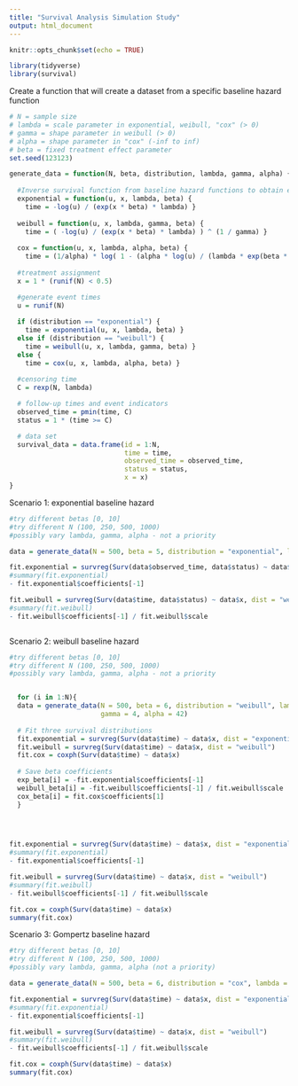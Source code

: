 ```yaml
---
title: "Survival Analysis Simulation Study"
output: html_document
---
```


```r
knitr::opts_chunk$set(echo = TRUE)

library(tidyverse)
library(survival)
```

Create a function that will create a dataset from a specific baseline hazard function

```r

# N = sample size    
# lambda = scale parameter in exponential, weibull, "cox" (> 0)
# gamma = shape parameter in weibull (> 0)
# alpha = shape parameter in "cox" (-inf to inf)
# beta = fixed treatment effect parameter
set.seed(123123)

generate_data = function(N, beta, distribution, lambda, gamma, alpha) {
  
  #Inverse survival function from baseline hazard functions to obtain event times
  exponential = function(u, x, lambda, beta) {
    time = -log(u) / (exp(x * beta) * lambda) }
  
  weibull = function(u, x, lambda, gamma, beta) {
    time = ( -log(u) / (exp(x * beta) * lambda) ) ^ (1 / gamma) }
  
  cox = function(u, x, lambda, alpha, beta) {
    time = (1/alpha) * log( 1 - (alpha * log(u) / (lambda * exp(beta * x))) ) }
  
  #treatment assignment
  x = 1 * (runif(N) < 0.5)

  #generate event times
  u = runif(N)
  
  if (distribution == "exponential") {
    time = exponential(u, x, lambda, beta) } 
  else if (distribution == "weibull") {
    time = weibull(u, x, lambda, gamma, beta) }
  else { 
    time = cox(u, x, lambda, alpha, beta) } 
  
  #censoring time
  C = rexp(N, lambda)

  # follow-up times and event indicators
  observed_time = pmin(time, C)
  status = 1 * (time >= C)

  # data set
  survival_data = data.frame(id = 1:N,
                             time = time,
                             observed_time = observed_time,
                             status = status,
                             x = x)
}
```

Scenario 1: exponential baseline hazard

```r

#try different betas [0, 10]
#try different N (100, 250, 500, 1000)
#possibly vary lambda, gamma, alpha - not a priority

data = generate_data(N = 500, beta = 5, distribution = "exponential", lambda = 0.1, gamma = 4, alpha = 4)

fit.exponential = survreg(Surv(data$observed_time, data$status) ~ data$x, dist = "exponential") 
#summary(fit.exponential)
- fit.exponential$coefficients[-1]

fit.weibull = survreg(Surv(data$time, data$status) ~ data$x, dist = "weibull") 
#summary(fit.weibull)
- fit.weibull$coefficients[-1] / fit.weibull$scale



```

Scenario 2: weibull baseline hazard

```r

#try different betas [0, 10]
#try different N (100, 250, 500, 1000)
#possibly vary lambda, gamma, alpha - not a priority


  for (i in 1:N){
  data = generate_data(N = 500, beta = 6, distribution = "weibull", lambda = 0.1,
                       gamma = 4, alpha = 42)
  
  # Fit three survival distributions
  fit.exponential = survreg(Surv(data$time) ~ data$x, dist = "exponential") 
  fit.weibull = survreg(Surv(data$time) ~ data$x, dist = "weibull")
  fit.cox = coxph(Surv(data$time) ~ data$x) 
  
  # Save beta coefficients 
  exp_beta[i] = -fit.exponential$coefficients[-1]
  weibull_beta[i] = -fit.weibull$coefficients[-1] / fit.weibull$scale
  cox_beta[i] = fit.cox$coefficients[1]
  }
  



fit.exponential = survreg(Surv(data$time) ~ data$x, dist = "exponential") 
#summary(fit.exponential)
- fit.exponential$coefficients[-1]

fit.weibull = survreg(Surv(data$time) ~ data$x, dist = "weibull") 
#summary(fit.weibull)
- fit.weibull$coefficients[-1] / fit.weibull$scale

fit.cox = coxph(Surv(data$time) ~ data$x) 
summary(fit.cox)
```

Scenario 3: Gompertz baseline hazard

```r

#try different betas [0, 10]
#try different N (100, 250, 500, 1000)
#possibly vary lambda, gamma, alpha (not a priority)

data = generate_data(N = 500, beta = 6, distribution = "cox", lambda = 0.1, gamma = 4, alpha = 4)

fit.exponential = survreg(Surv(data$time) ~ data$x, dist = "exponential") 
#summary(fit.exponential)
- fit.exponential$coefficients[-1]

fit.weibull = survreg(Surv(data$time) ~ data$x, dist = "weibull") 
#summary(fit.weibull)
- fit.weibull$coefficients[-1] / fit.weibull$scale

fit.cox = coxph(Surv(data$time) ~ data$x) 
summary(fit.cox)

```

